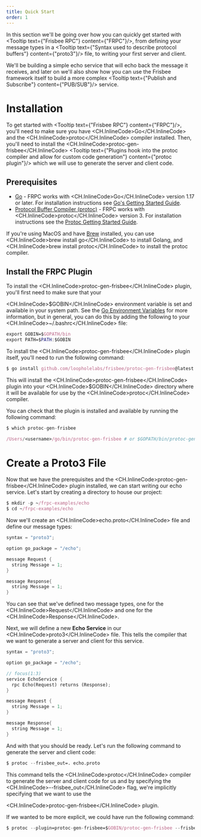 ```yaml
---
title: Quick Start
order: 1
---
```


In this section we'll be going over how you can quickly get started with <Tooltip text={"Frisbee RPC"} content={"FRPC"}/>,
from defining your message types in a <Tooltip text={"Syntax used to describe protocol buffers"} content={"proto3"}/> file, to writing your first server and client.

We'll be building a simple echo service that will echo back the message it receives, and later on we'll also show how
you can use the Frisbee framework itself to build a more complex <Tooltip text={"Publish and Subscribe"} content={"PUB\/SUB"}/> service.

# Installation

To get started with <Tooltip text={"Frisbee RPC"} content={"FRPC"}/>, you'll need to make sure you have <CH.InlineCode>Go</CH.InlineCode>
and the <CH.InlineCode>protoc</CH.InlineCode> compiler installed. Then, you'll need to install
the <CH.InlineCode>protoc-gen-frisbee</CH.InlineCode> <Tooltip text={"Plugins hook into the protoc compiler and allow for custom code generation"} content={"protoc plugin"}/>
which we will use to generate the server and client code.

## Prerequisites

- [Go](https://golang.org/doc/install) - FRPC works with <CH.InlineCode>Go</CH.InlineCode> version 1.17 or later. For installation instructions see [Go's Getting Started Guide](https://golang.org/doc/install).
- [Protocol Buffer Compiler (protoc)](https://developers.google.com/protocol-buffers) - FRPC works with <CH.InlineCode>protoc</CH.InlineCode> version 3. For installation instructions see the [Protoc Getting Started Guide](https://developers.google.com/protoc/docs/getting_started).

If you're using MacOS and have [Brew](https://brew.sh/) installed, you can use <CH.InlineCode>brew install go</CH.InlineCode>
to install Golang, and <CH.InlineCode>brew install protoc</CH.InlineCode> to install the protoc compiler.

## Install the FRPC Plugin

To install the <CH.InlineCode>protoc-gen-frisbee</CH.InlineCode> plugin, you'll first need to make sure that your

<CH.InlineCode>$GOBIN</CH.InlineCode> environment variable is set and available in
your system path. See the [Go Environment Variables](https://golang.org/doc/code.html#GOPATH)
for more information, but in general, you can do this by adding the following to
your <CH.InlineCode>~/.bashrc</CH.InlineCode> file:

```nix ~/.bashrc
export GOBIN=$GOPATH/bin
export PATH=$PATH:$GOBIN
```

To install the <CH.InlineCode>protoc-gen-frisbee</CH.InlineCode> plugin itself, you'll need to run the following command:

```nix
$ go install github.com/loopholelabs/frisbee/protoc-gen-frisbee@latest
```

This will install the <CH.InlineCode>protoc-gen-frisbee</CH.InlineCode> plugin into your <CH.InlineCode>$GOBIN</CH.InlineCode> directory
where it will be available for use by the <CH.InlineCode>protoc</CH.InlineCode> compiler.

You can check that the plugin is installed and available by running the following command:

```nix
$ which protoc-gen-frisbee

/Users/<username>/go/bin/protoc-gen-frisbee # or $GOPATH/bin/protoc-gen-frisbee
```

# Create a Proto3 File

Now that we have the prerequisites and the <CH.InlineCode>protoc-gen-frisbee</CH.InlineCode> plugin installed,
we can start writing our echo service. Let's start by creating a directory to house our project:

```nix
$ mkdir -p ~/frpc-examples/echo
$ cd ~/frpc-examples/echo
```

Now we'll create an <CH.InlineCode>echo.proto</CH.InlineCode> file and define our message types:

```rust echo.proto
syntax = "proto3";

option go_package = "/echo";

message Request {
  string Message = 1;
}

message Response{
  string Message = 1;
}
```

You can see that we've defined two message types, one for the <CH.InlineCode>Request</CH.InlineCode> and one for the <CH.InlineCode>Response</CH.InlineCode>.

Next, we will define a new **Echo Service** in our <CH.InlineCode>proto3</CH.InlineCode> file. This tells the compiler that we want to generate a server and client for this service.

```rust echo.proto
syntax = "proto3";

option go_package = "/echo";

// focus(1:3)
service EchoService {
  rpc Echo(Request) returns (Response);
}

message Request {
  string Message = 1;
}

message Response{
  string Message = 1;
}
```

And with that you should be ready. Let's run the following command to generate the server and client code:

```nix
$ protoc --frisbee_out=. echo.proto
```

This command tells the <CH.InlineCode>protoc</CH.InlineCode> compiler to generate the server and client code for us and
by specifying the <CH.InlineCode>--frisbee_out</CH.InlineCode> flag, we're implicitly specifying that we want to use the

<CH.InlineCode>protoc-gen-frisbee</CH.InlineCode> plugin.

If we wanted to be more explicit, we could have run the following command:

```nix
$ protoc --plugin=protoc-gen-frisbee=$GOBIN/protoc-gen-frisbee --frisbee_out=. echo.proto
```
